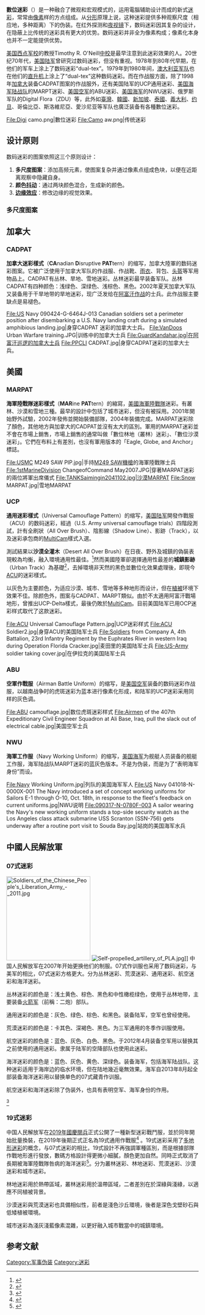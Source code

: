 {{Refimprove|time=2019-02-03T22:43:27+00:00}}
{{noteTA
|G1=IT
|1=zh-cn:数码; zh-hk:數字; zh-tw:數位; zh:数位;
}}
'''數位迷彩'''（{{lang-en|Digital camouflage}}）是一种融合了微观和宏观模式的，运用電腦辅助设计而成的新式[[迷彩|迷彩]]，常常由[[像素|像素]]样的方点组成。从[[分形|分形]]原理上说，这种迷彩提供多种观察尺度（相应地，多种距离）下的伪装。在红外探测和[[夜视镜|夜视镜]]下，数码迷彩因其复杂的设计，在隐蔽上比传统的迷彩具有更大的优势。数码迷彩并非全为像素构成；像素化本身也并不一定能提供优势。

[[美国|美国]][[西点军校|西点军校]]的教授Timothy R. O'Neill[[中校|中校]]是最早注意到此迷彩效果的人。20世纪70年代，[[美国陆军|美国陆军]]曾研究过数码迷彩，但没有重视。1978年到80年代早期，{{Link-en|美國陸軍第2史崔克騎兵團|2d Stryker Cavalry Regiment|美国陆军第2装甲骑兵团}}在他们的军车上涂上了数码迷彩“dual-tex”。1979年到1980年间，[[澳洲陸軍|澳大利亚军队]]也在他们的[[直升机|直升机]]上涂上了“dual-tex”这种数码迷彩。而在作战服方面，除了1998年[[加拿大|加拿大]]装备CADPAT图案的作战服外，还有美国陆军的UCP通用迷彩、[[美国海军陆战队|美国海军陆战队]]的MARPT迷彩、[[美国空军|美国空军]]的ABU迷彩、[[美国海军|美国海军]]的NWU迷彩、俄罗斯军队的Digital Flora（ZDU）等，此外如[[中華民國國軍|臺灣]]、[[大韓民國國軍|韓國]]、[[新加坡武裝部隊|新加坡]]、[[泰國皇家軍隊|泰國]]、[[義大利軍事|義大利]]、[[約旦軍事|约旦]]、哥倫比亞、斯洛維尼亞、愛沙尼亚等军队也廣泛装备有各種數位迷彩。
<gallery>
File:Digi camo.png|數位迷彩
File:Camo aw.png|传统迷彩
</gallery>

== 设计原则 ==
数码迷彩的图案依照这三个原则设计：

# '''多尺度图案'''：添加高频元素，使图案复杂并通过像素点组成色块，以便在近距离观察中隐藏自身。
# '''颜色[[Dither_(数字信号处理)|抖动]]'''：通过两块颜色混合，生成新的颜色。
# '''[[边缘效应|边缘效应]]'''：修改边缘的视觉效果。

=== 多尺度图案 ===

== 加拿大 ==
===CADPAT===
'''加拿大迷彩樣式'''（'''CA'''nadian '''D'''isruptive '''PAT'''tern）的缩写，加拿大陸軍的数码迷彩图案。它被广泛使用于加拿大军队的作战服、作战靴、[[雨衣|雨衣]]、背包、[[头盔|头盔]]等军用物品上。CADPAT有丛林、旱地、雪地迷彩。丛林迷彩最早装备军队。丛林CADPAT有四种颜色：浅绿色、深绿色、浅棕色、黑色。2002年夏天加拿大军队又装备用于干旱地带的旱地迷彩，现广泛发给在[[阿富汗戰爭_(2001年)|阿富汗作战]]的士兵。此作战服主要缺点是易褪色。
<gallery>
File:US Navy 090424-G-6464J-013 Canadian soldiers set a perimeter position after disembarking a U.S. Navy landing craft during a simulated amphibious landing.jpg|身穿CADPAT 迷彩的加拿大士兵。
File:VanDoos Urban Warfare training.JPG|训练中的加拿大士兵
File:GuardKandahar.jpg|在阿富汗巡逻的加拿大士兵
File:PPCLI CADPAT.jpg|身穿CADPAT迷彩的加拿大士兵。
</gallery>

== 美國 ==
===MARPAT===
'''海軍陸戰隊迷彩樣式'''（'''MAR'''ine '''PAT'''tern）的縮寫，[[美國海軍陸戰隊|美國海軍陸戰隊]]迷彩。有叢林、沙漠和雪地三種。最早的設計中包括了城市迷彩，但沒有被採用。2001年開始野外試驗，2002年發佈並開始裝備部隊，2004年裝備完成。MARPAT迷彩除了顏色，其他地方與加拿大的CADPAT並沒有太大的區別。軍用的MARPAT迷彩並不會在市場上銷售，市場上銷售的通常叫做「數位林地（叢林）迷彩」、「數位沙漠迷彩」。它們在布料上有差別，也沒有軍用版本的「Eagle, Globe, and Anchor」標誌。
<gallery>
File:USMC M249 SAW PIP.jpg|手持[[M249班用自動武器|M249 SAW]][[機槍|機槍]]的海軍陸戰隊士兵
File:1stMarineDivision ChangeofCommand May2007.JPG|穿著MARPAT迷彩的兩位將軍出席儀式
File:TANKSaimingin2041102.jpg|沙漠MARPAT
File:Snow MARPAT.jpg|雪地MARPAT
</gallery>

===UCP===
{{main|陸軍作戰服}}
'''通用迷彩樣式'''（Universal Camouflage Pattern）的缩写，[[美国陆军|美国陆军]]開發作戰服（ACU）的数码迷彩，經過'''{{link-en|美國陸軍通用迷彩測試|U.S. Army universal camouflage trials}}'''（U.S. Army universal camouflage trials）四階段測試，計有全刷狀（All Over Brush）、陰影線（Shadow Line）、影跡（Track），以及迷彩承包商的[[MultiCam|MultiCam]]樣式入選。

測試結果以'''沙漠全灌木'''（Desert All Over Brush）在日夜、野外及城鎮的偽裝表現較為均衡，融入環境通用性最佳。<ref>{{Cite web |url=http://www.dtic.mil/docs/citations/ADA433081 |title=Universal Camouflage For The Future Warrior |accessdate=2017-05-17 |archive-date=2017-06-09 |archive-url=https://web.archive.org/web/20170609031650/http://www.dtic.mil/docs/citations/ADA433081 |dead-url=no }}</ref>然而美國陸軍卻選擇通用性最差的'''城鎮影跡'''（Urban Track）為基礎<ref>{{cite web|url=http://www.armytimes.com/legacy/new/0-ARMYPAPER-2997500.php|title=Your new uniform, Army Combat Uniform will put BDUs, DCUs into history book by Dec. 2007|date=2004-06-21|accessdate=2011-05-04|publisher= Army Times}}</ref>，去掉環境非天然的黑色並數位化效果處理後，即現今[[陸軍作戰服|ACU]]的迷彩樣式。
 
以灰色为主要颜色，为适应沙漠、城市、雪地等多种地形而设计，但在[[植被|植被]]环境下效果不佳。除颜色外，图案与CADPAT、MARPT類似。由於不太適用阿富汗戰場地形，曾推出UCP-Delta樣式，最後仍敗於[[MultiCam|MultiCam]]。目前美国陆军已用OCP迷彩样式取代了这款迷彩。

<gallery>
File:ACU Universal Camouflage Pattern.jpg|UCP迷彩样式
File:ACU Soldier2.jpg|身穿ACU的美国陆军士兵
File:Soldiers from Company A, 4th Battalion, 23rd Infantry Regiment by the Euphrates River in western Iraq during Operation Florida Cracker.jpg|麦田里的美国陆军士兵
File:US-Army soldier taking cover.jpg|在伊拉克的美国陆军士兵
</gallery>

===ABU===
'''空軍作戰服'''（Airman Battle Uniform）的缩写，是[[美国空军|美国空军]]装备的数码迷彩作战服，以越南战争时的虎斑迷彩为蓝本进行像素化形成，和陆军的UCP迷彩采用同样的灰色调。
<gallery>
File:ABU camouflage.jpg|数位虎斑迷彩样式
File:Airmen of the 407th Expeditionary Civil Engineer Squadron at Ali Base, Iraq, pull the slack out of electrical cable.jpg|美国空军士兵
</gallery>

===NWU===
'''海軍工作服'''（Navy Working Uniform）的缩写，[[美国海军|美国海军]]为舰艇人员装备的舰艇工作服，海军陆战队MARPT迷彩的蓝灰色版本。不是为伪装，而是为了“表明海军身份”而设。
<gallery>
File:Navy Working Uniform.jpg|列队的美国海军军人
File:US Navy 041018-N-0000X-001 The Navy introduced a set of concept working uniforms for Sailors E-1 through O-10, Oct. 18th, in response to the fleet's feedback on current uniforms.jpg|NWU说明
File:090317-N-0780F-003 A sailor wearing the Navy's new working uniform stands a top-side security watch as the Los Angeles class attack submarine USS Scranton (SSN-756) gets underway after a routine port visit to Souda Bay.jpg|站岗的美国海军水兵
</gallery>

==中國人民解放軍==
===07式迷彩===
[[File:Soldiers_of_the_Chinese_People's_Liberation_Army_-_2011.jpg|220px]]
[[File:Self-propelled_artillery_of_PLA.jpg|thumb]]]]
中国人民解放军在2007年开始更换他们的制服。07式作训服也采用了数码迷彩，与美军的相比，07式迷彩方格更大。分为丛林迷彩、荒漠迷彩、通用迷彩、航空迷彩和海洋迷彩。

丛林迷彩的颜色是：浅土黄色、棕色、黑色和中性橄榄绿色，使用于丛林地带，主要装备[[中国人民解放军火箭军|火箭军]]（前稱：二炮）部队。

通用迷彩的颜色是：灰色、绿色、棕色、和黑色。装备陆军，空军也曾经使用。

荒漠迷彩的颜色是：卡其色、深褐色、黑色。为三军通用的冬季作训服使用。

航空迷彩的颜色是：蓝色、灰色、白色、黑色。于2012年4月装备空军用以替换其之前使用的通用迷彩。隶属于陆军的空降部队也使用此迷彩。

海洋迷彩的颜色是：蓝色、灰色、黄色、深绿色。装备海军，包括海军陆战队。这种迷彩适用于海岸边的临水环境，但在陆地幾近毫無效果。海军自2013年8月起全部装备海洋迷彩用以替换单色的07式藏青作训服。

航空迷彩和海洋迷彩除了伪装外，也具有表明空军、海军身份的作用。

<ref>{{cite web|url=http://big5.huaxia.com/js/dl/2007/00646506.html|title=中國軍人將穿上07式新型數位迷彩服|date=2007-07-04|accessdate=2011-05-04|publisher=華夏經緯網|archive-date=2009-05-08|archive-url=https://web.archive.org/web/20090508122100/http://big5.huaxia.com/js/dl/2007/00646506.html|dead-url=no}}</ref>

===19式迷彩===

中国人民解放军在[[慶祝中華人民共和國成立70周年大會|2019年國慶閱兵]]正式公開了一種新型迷彩戰鬥服，並於同年開始批量換裝，在2019年後期正式正名為19式通用作戰服<ref>{{cite web|url=https://xw.qq.com/partner/vivoscreen/20200712A0LPRS00?vivoRcdMark=1|title=“星空迷彩”有正式名稱了，叫19式通用作戰服
|date=2020-07-12|accessdate=2020-11-11|publisher=東方新觀察}}</ref>
。19式迷彩采用了[[多地形迷彩|多地形迷彩]]的概念，与07式迷彩的相比，19式設計不再強調軍種區別，而是根據部隊作戰地形進行發放，數碼方格設計得更微小細膩，顏色更加自然。同時正式取消了長期被海軍陸戰隊咎病的海洋迷彩<ref>{{cite web|url=http://www.xinhuanet.com/politics/2019-11/21/c_1125255655.htm|title=揭秘“星空迷彩”|date=2019-11-19|accessdate=2020-11-11|publisher=中國青年報|archive-date=2020-08-07|archive-url=https://web.archive.org/web/20200807075505/http://www.xinhuanet.com/politics/2019-11/21/c_1125255655.htm|dead-url=no}}</ref>。分为叢林迷彩、林地迷彩、荒漠迷彩、沙漠迷彩和城市迷彩。

林地迷彩用於熱帶區域，叢林迷彩用於溫帶區域，二者差別在於深綠與淺綠，以適應不同植被背景。

沙漠迷彩與荒漠迷彩也具備相似性，前者是淺色沙丘環境，後者是深色戈壁砂石與低矮植被環境。

城市迷彩為淺灰淺藍像素混雜，以更好融入城市戰當中的城鎮環境。

== 参考文献 ==
{{Reflist|2}}

[[Category:军事伪装|Category:军事伪装]]
[[Category:迷彩|Category:迷彩]]